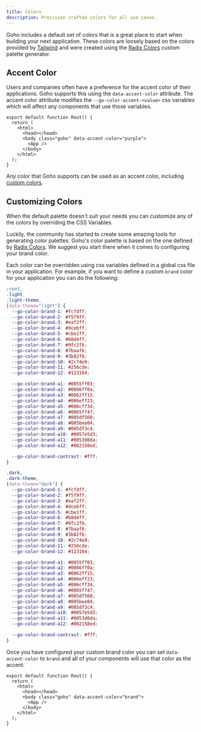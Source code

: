 ```yaml
---
title: Colors
description: Precision crafted colors for all use cases.
---
```



Goho includes a default set of colors that is a great place to start when building your next application. These colors are loosely based on the colors provided by [Tailwind](https://tailwindcss.com/docs/customizing-colors) and were created using the [Radix Colors](https://www.radix-ui.com/colors/custom) custom palette generator.

<PaintChips />

## Accent Color

Users and companies often have a preference for the accent color of their applications. Goho supports this using the `data-accent-color` attribute. The accent color attribute modifies the `--go-color-accent-<value>` css variables which will affect any components that use those variables.

```tsx title="root.tsx" ins="class="goho"" ins="data-accent-color="purple""
export default function Root() {
  return (
    <html>
      <head></head>
      <body class="goho" data-accent-color="purple">
        <App />
      </body>
    </html>
  );
}
```

Any color that Goho supports can be used as an accent color, including [custom colors](/concepts/colors#customizing-colors).

<AccentColorDemo />

## Customizing Colors

When the default palette doesn't suit your needs you can customize any of the colors by overriding the CSS Variables.

Luckily, the community has started to create some amazing tools for generating color palettes. Goho's color palette is based on the one defined by [Radix Colors](https://www.radix-ui.com/colors/custom). We suggest you start there when it comes to configuring your brand color.

Each color can be overridden using css variables defined in a global css file in your application. For example, if you want to define a custom `brand` color for your application you can do the following:

```css title="global.css"
:root,
.light,
.light-theme,
[data-theme="light"] {
  --go-color-brand-1: #fcfdff;
  --go-color-brand-2: #f5f9ff;
  --go-color-brand-3: #eaf2ff;
  --go-color-brand-4: #dcebff;
  --go-color-brand-5: #cbe1ff;
  --go-color-brand-6: #b8d4ff;
  --go-color-brand-7: #9fc2fb;
  --go-color-brand-8: #7baaf6;
  --go-color-brand-9: #3b82f6;
  --go-color-brand-10: #2c74e9;
  --go-color-brand-11: #256cde;
  --go-color-brand-12: #123164;

  --go-color-brand-a1: #0055ff03;
  --go-color-brand-a2: #0066ff0a;
  --go-color-brand-a3: #0062ff15;
  --go-color-brand-a4: #006eff23;
  --go-color-brand-a5: #006cff34;
  --go-color-brand-a6: #0065ff47;
  --go-color-brand-a7: #005df560;
  --go-color-brand-a8: #005bee84;
  --go-color-brand-a9: #005df3c4;
  --go-color-brand-a10: #0057e5d3;
  --go-color-brand-a11: #0053d8da;
  --go-color-brand-a12: #002158ed;

  --go-color-brand-contrast: #fff;
}

.dark,
.dark-theme,
[data-theme="dark"] {
  --go-color-brand-1: #fcfdff;
  --go-color-brand-2: #f5f9ff;
  --go-color-brand-3: #eaf2ff;
  --go-color-brand-4: #dcebff;
  --go-color-brand-5: #cbe1ff;
  --go-color-brand-6: #b8d4ff;
  --go-color-brand-7: #9fc2fb;
  --go-color-brand-8: #7baaf6;
  --go-color-brand-9: #3b82f6;
  --go-color-brand-10: #2c74e9;
  --go-color-brand-11: #256cde;
  --go-color-brand-12: #123164;

  --go-color-brand-a1: #0055ff03;
  --go-color-brand-a2: #0066ff0a;
  --go-color-brand-a3: #0062ff15;
  --go-color-brand-a4: #006eff23;
  --go-color-brand-a5: #006cff34;
  --go-color-brand-a6: #0065ff47;
  --go-color-brand-a7: #005df560;
  --go-color-brand-a8: #005bee84;
  --go-color-brand-a9: #005df3c4;
  --go-color-brand-a10: #0057e5d3;
  --go-color-brand-a11: #0053d8da;
  --go-color-brand-a12: #002158ed;

  --go-color-brand-contrast: #fff;
}
```

Once you have configured your custom brand color you can set `data-accent-color` to `brand` and all of your components will use that color as the accent.

```tsx title="root.tsx" ins="data-accent-color="brand""
export default function Root() {
  return (
    <html>
      <head></head>
      <body class="goho" data-accent-color="brand">
        <App />
      </body>
    </html>
  );
}
```
